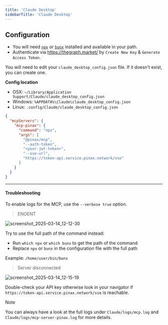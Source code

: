 ```yaml
---
title: 'Claude Desktop'
sidebarTitle: 'Claude Desktop'
---
```


## Configuration

- You will need [`npx`](https://docs.npmjs.com/downloading-and-installing-node-js-and-npm) or [`bunx`](https://bun.sh/) installed and available in your path.
- Authenticate via https://thegraph.market/ by `Create New Key` & `Generate Access Token`.

You will need to edit your `claude_desktop_config.json` file. If it doesn't exist, you can create one.

**Config location**
- OSX: `~/Library/Application Support/Claude/claude_desktop_config.json`
- Windows: `%APPDATA%\Claude\claude_desktop_config.json`
- Linux: `.config/Claude/claude_desktop_config.json`

```json
{
  "mcpServers": {
    "mcp-pinax": {
      "command": "npx",
      "args": [
        "@pinax/mcp",
        "--auth-token",
        "<your-jwt-token>",
        "--sse-url",
        "https://token-api.service.pinax.network/sse"
      ]
    }
  }
}
```

---
#### Troubleshooting

To enable logs for the MCP, use the `--verbose true` option.

> ENOENT

![screenshot_2025-03-14_12-12-30](https://github.com/user-attachments/assets/b8d6c4e8-9af5-4168-9f45-00939386a469)

Try to use the full path of the command instead:
- Run `which npx` or `which bunx` to get the path of the command
- Replace `npx` or `bunx` in the configuration file with the full path

Example: `/home/user/bin/bunx`

> Server disconnected

![screenshot_2025-03-14_12-15-19](https://github.com/user-attachments/assets/24981bc1-5976-4bda-8a54-3f6ab53a4a5e)

Double-check your API key otherwise look in your navigator if `https://token-api.service.pinax.network/sse` is reachable.

> [!NOTE]
> You can always have a look at the full logs under `Claude/logs/mcp.log` and `Claude/logs/mcp-server-pinax.log` for more details.
